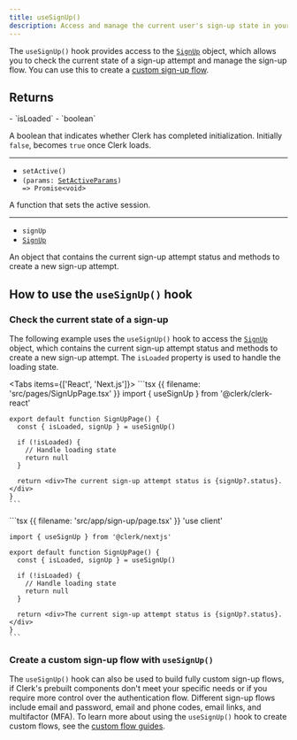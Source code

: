 ```yaml
---
title: useSignUp()
description: Access and manage the current user's sign-up state in your React application with Clerk's useSignUp() hook.
---
```


The `useSignUp()` hook provides access to the [`SignUp`](/docs/references/javascript/sign-up) object, which allows you to check the current state of a sign-up attempt and manage the sign-up flow. You can use this to create a [custom sign-up flow](/docs/custom-flows/overview#sign-up-flow).

## Returns

<Properties>
  - `isLoaded`
  - `boolean`

  A boolean that indicates whether Clerk has completed initialization. Initially `false`, becomes `true` once Clerk loads.

  ---

  - `setActive()`
  - <code>(params: [SetActiveParams](/docs/references/javascript/types/set-active-params)) => Promise\<void></code>

  A function that sets the active session.

  ---

  - `signUp`
  - [`SignUp`](/docs/references/javascript/sign-up)

  An object that contains the current sign-up attempt status and methods to create a new sign-up attempt.
</Properties>

## How to use the `useSignUp()` hook

### Check the current state of a sign-up

The following example uses the `useSignUp()` hook to access the [`SignUp`](/docs/references/javascript/sign-up) object, which contains the current sign-up attempt status and methods to create a new sign-up attempt. The `isLoaded` property is used to handle the loading state.

<Tabs items={['React', 'Next.js']}>
  <Tab>
    ```tsx {{ filename: 'src/pages/SignUpPage.tsx' }}
    import { useSignUp } from '@clerk/clerk-react'

    export default function SignUpPage() {
      const { isLoaded, signUp } = useSignUp()

      if (!isLoaded) {
        // Handle loading state
        return null
      }

      return <div>The current sign-up attempt status is {signUp?.status}.</div>
    }
    ```
  </Tab>

  <Tab>
    ```tsx {{ filename: 'src/app/sign-up/page.tsx' }}
    'use client'

    import { useSignUp } from '@clerk/nextjs'

    export default function SignUpPage() {
      const { isLoaded, signUp } = useSignUp()

      if (!isLoaded) {
        // Handle loading state
        return null
      }

      return <div>The current sign-up attempt status is {signUp?.status}.</div>
    }
    ```
  </Tab>
</Tabs>

### Create a custom sign-up flow with `useSignUp()`

The `useSignUp()` hook can also be used to build fully custom sign-up flows, if Clerk's prebuilt components don't meet your specific needs or if you require more control over the authentication flow. Different sign-up flows include email and password, email and phone codes, email links, and multifactor (MFA). To learn more about using the `useSignUp()` hook to create custom flows, see the [custom flow guides](/docs/custom-flows/overview).
